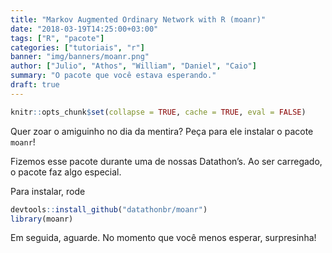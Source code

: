 ```yaml
---
title: "Markov Augmented Ordinary Network with R (moanr)"
date: "2018-03-19T14:25:00+03:00"
tags: ["R", "pacote"]  
categories: ["tutoriais", "r"]
banner: "img/banners/moanr.png"
author: ["Julio", "Athos", "William", "Daniel", "Caio"]
summary: "O pacote que você estava esperando."
draft: true
---
```


```r
knitr::opts_chunk$set(collapse = TRUE, cache = TRUE, eval = FALSE)
```

Quer zoar o amiguinho no dia da mentira? Peça para ele instalar o pacote `moanr`!

Fizemos esse pacote durante uma de nossas Datathon's. Ao ser carregado, o pacote faz algo especial.

Para instalar, rode

```r
devtools::install_github("datathonbr/moanr")
library(moanr)
```

Em seguida, aguarde. No momento que você menos esperar, surpresinha!







